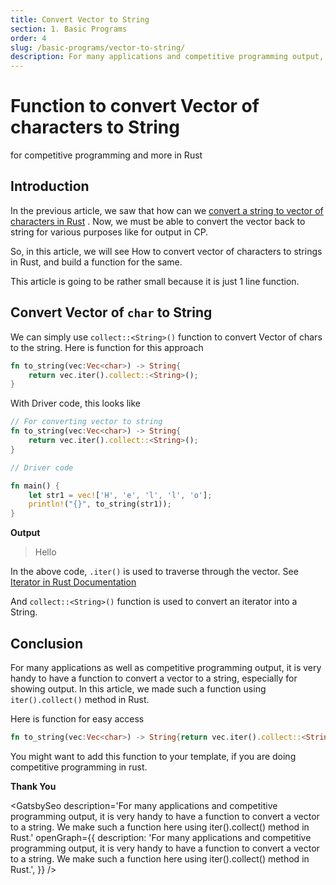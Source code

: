 ```yaml
---
title: Convert Vector to String
section: 1. Basic Programs
order: 4
slug: /basic-programs/vector-to-string/
description: For many applications and competitive programming output, it is very handy to have a function to convert a vector to a string. We make such a function here using iter().collect() method in Rust.
---
```


# Function to convert Vector of characters to String
for competitive programming and more in Rust

## Introduction

In the previous article, we saw that how can we [convert a string to vector of characters in Rust](/basic-programs/string-to-vector/) . Now, we must be able to convert the vector back to string for various purposes like for output in CP.

So, in this article, we will see How to convert vector of characters to strings in Rust, and build a function for the same.

This article is going to be rather small because it is just 1 line function.

## Convert Vector of `char` to String

We can simply use `collect::<String>()` function to convert Vector of chars to the string. Here is function for this approach

```rust
fn to_string(vec:Vec<char>) -> String{
    return vec.iter().collect::<String>();
}
```

With Driver code, this looks like

```rust
// For converting vector to string
fn to_string(vec:Vec<char>) -> String{
    return vec.iter().collect::<String>();
}

// Driver code

fn main() {
    let str1 = vec!['H', 'e', 'l', 'l', 'o'];
    println!("{}", to_string(str1));
}
```
**Output**

>Hello

In the above code, `.iter()` is used to traverse through the vector. See [Iterator in Rust Documentation](https://doc.rust-lang.org/stable/std/iter/#the-three-forms-of-iteration)

And  `collect::<String>()`  function is used to convert an iterator into a String.

## Conclusion

For many applications as well as competitive programming output, it is very handy to have a function to convert a vector to a string, especially for showing output. In this article, we made such a function using `iter().collect()` method in Rust.

Here is function for easy access

```rust
fn to_string(vec:Vec<char>) -> String{return vec.iter().collect::<String>();}
```

You might want to add this function to your template, if you are doing competitive programming in rust.

**Thank You**


<GatsbySeo
    description='For many applications and competitive programming output, it is very handy to have a function to convert a vector to a string. We make such a function here using iter().collect() method in Rust.'
    openGraph={{
        description: 'For many applications and competitive programming output, it is very handy to have a function to convert a vector to a string. We make such a function here using iter().collect() method in Rust.',
    }}
/>
